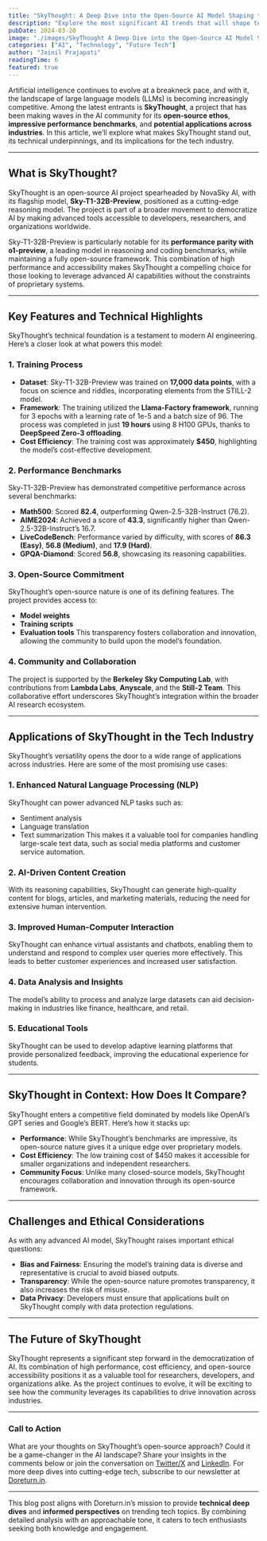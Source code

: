 ```yaml
---
title: "SkyThought: A Deep Dive into the Open-Source AI Model Shaping the Future of Reasoning"
description: "Explore the most significant AI trends that will shape technology and society in 2024 and beyond."
pubDate: 2024-03-20
image: "./images/SkyThought A Deep Dive into the Open-Source AI Model Shaping the Future of Reasoning.png"
categories: ["AI", "Technology", "Future Tech"]
author: "Jainil Prajapati"
readingTime: 6
featured: true
---
```


Artificial intelligence continues to evolve at a breakneck pace, and with it, the landscape of large language models (LLMs) is becoming increasingly competitive. Among the latest entrants is **SkyThought**, a project that has been making waves in the AI community for its **open-source ethos**, **impressive performance benchmarks**, and **potential applications across industries**. In this article, we’ll explore what makes SkyThought stand out, its technical underpinnings, and its implications for the tech industry.

---

## **What is SkyThought?**

SkyThought is an open-source AI project spearheaded by NovaSky AI, with its flagship model, **Sky-T1-32B-Preview**, positioned as a cutting-edge reasoning model. The project is part of a broader movement to democratize AI by making advanced tools accessible to developers, researchers, and organizations worldwide.

Sky-T1-32B-Preview is particularly notable for its **performance parity with o1-preview**, a leading model in reasoning and coding benchmarks, while maintaining a fully open-source framework. This combination of high performance and accessibility makes SkyThought a compelling choice for those looking to leverage advanced AI capabilities without the constraints of proprietary systems.

---

## **Key Features and Technical Highlights**

SkyThought’s technical foundation is a testament to modern AI engineering. Here’s a closer look at what powers this model:

### **1. Training Process**

- **Dataset**: Sky-T1-32B-Preview was trained on **17,000 data points**, with a focus on science and riddles, incorporating elements from the STILL-2 model.
- **Framework**: The training utilized the **Llama-Factory framework**, running for 3 epochs with a learning rate of 1e-5 and a batch size of 96. The process was completed in just **19 hours** using 8 H100 GPUs, thanks to **DeepSpeed Zero-3 offloading**.
- **Cost Efficiency**: The training cost was approximately **$450**, highlighting the model’s cost-effective development.

### **2. Performance Benchmarks**

Sky-T1-32B-Preview has demonstrated competitive performance across several benchmarks:

- **Math500**: Scored **82.4**, outperforming Qwen-2.5-32B-Instruct (76.2).
- **AIME2024**: Achieved a score of **43.3**, significantly higher than Qwen-2.5-32B-Instruct’s 16.7.
- **LiveCodeBench**: Performance varied by difficulty, with scores of **86.3 (Easy)**, **56.8 (Medium)**, and **17.9 (Hard)**.
- **GPQA-Diamond**: Scored **56.8**, showcasing its reasoning capabilities.

### **3. Open-Source Commitment**

SkyThought’s open-source nature is one of its defining features. The project provides access to:

- **Model weights**
- **Training scripts**
- **Evaluation tools**
  This transparency fosters collaboration and innovation, allowing the community to build upon the model’s foundation.

### **4. Community and Collaboration**

The project is supported by the **Berkeley Sky Computing Lab**, with contributions from **Lambda Labs**, **Anyscale**, and the **Still-2 Team**. This collaborative effort underscores SkyThought’s integration within the broader AI research ecosystem.

---

## **Applications of SkyThought in the Tech Industry**

SkyThought’s versatility opens the door to a wide range of applications across industries. Here are some of the most promising use cases:

### **1. Enhanced Natural Language Processing (NLP)**

SkyThought can power advanced NLP tasks such as:

- Sentiment analysis
- Language translation
- Text summarization
  This makes it a valuable tool for companies handling large-scale text data, such as social media platforms and customer service automation.

### **2. AI-Driven Content Creation**

With its reasoning capabilities, SkyThought can generate high-quality content for blogs, articles, and marketing materials, reducing the need for extensive human intervention.

### **3. Improved Human-Computer Interaction**

SkyThought can enhance virtual assistants and chatbots, enabling them to understand and respond to complex user queries more effectively. This leads to better customer experiences and increased user satisfaction.

### **4. Data Analysis and Insights**

The model’s ability to process and analyze large datasets can aid decision-making in industries like finance, healthcare, and retail.

### **5. Educational Tools**

SkyThought can be used to develop adaptive learning platforms that provide personalized feedback, improving the educational experience for students.

---

## **SkyThought in Context: How Does It Compare?**

SkyThought enters a competitive field dominated by models like OpenAI’s GPT series and Google’s BERT. Here’s how it stacks up:

- **Performance**: While SkyThought’s benchmarks are impressive, its open-source nature gives it a unique edge over proprietary models.
- **Cost Efficiency**: The low training cost of $450 makes it accessible for smaller organizations and independent researchers.
- **Community Focus**: Unlike many closed-source models, SkyThought encourages collaboration and innovation through its open-source framework.

---

## **Challenges and Ethical Considerations**

As with any advanced AI model, SkyThought raises important ethical questions:

- **Bias and Fairness**: Ensuring the model’s training data is diverse and representative is crucial to avoid biased outputs.
- **Transparency**: While the open-source nature promotes transparency, it also increases the risk of misuse.
- **Data Privacy**: Developers must ensure that applications built on SkyThought comply with data protection regulations.

---

## **The Future of SkyThought**

SkyThought represents a significant step forward in the democratization of AI. Its combination of high performance, cost efficiency, and open-source accessibility positions it as a valuable tool for researchers, developers, and organizations alike. As the project continues to evolve, it will be exciting to see how the community leverages its capabilities to drive innovation across industries.

---

### **Call to Action**

What are your thoughts on SkyThought’s open-source approach? Could it be a game-changer in the AI landscape? Share your insights in the comments below or join the conversation on [Twitter/X](https://twitter.com/doreturn_in) and [LinkedIn](https://linkedin.com/company/doreturn-in). For more deep dives into cutting-edge tech, subscribe to our newsletter at [Doreturn.in](https://doreturn.in).

---

This blog post aligns with Doreturn.in’s mission to provide **technical deep dives** and **informed perspectives** on trending tech topics. By combining detailed analysis with an approachable tone, it caters to tech enthusiasts seeking both knowledge and engagement.
